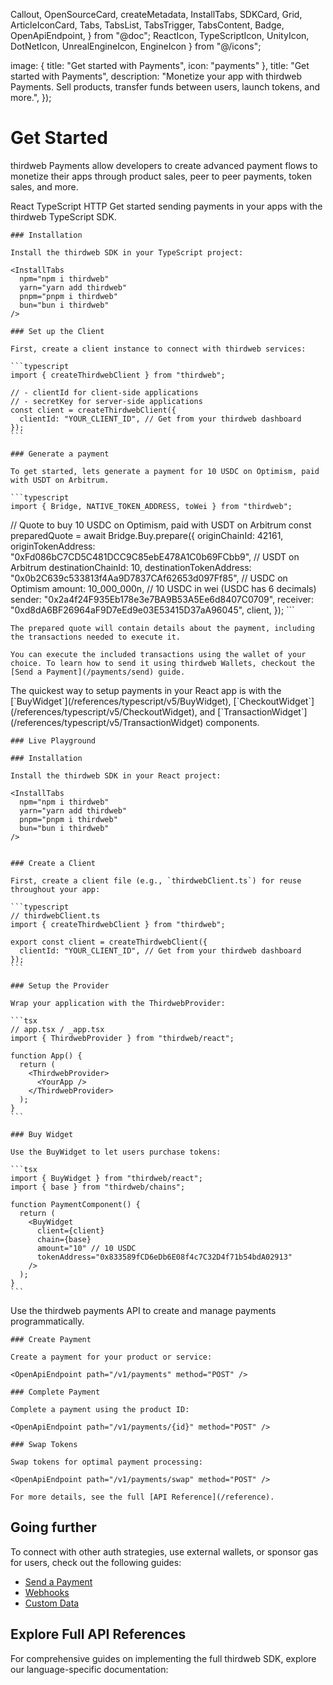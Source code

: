  Callout,
  OpenSourceCard,
  createMetadata,
  InstallTabs,
  SDKCard,
  Grid,
  ArticleIconCard,
  Tabs,
  TabsList,
  TabsTrigger,
  TabsContent,
  Badge,
  OpenApiEndpoint,
} from "@doc";
  ReactIcon,
  TypeScriptIcon,
  UnityIcon,
  DotNetIcon,
  UnrealEngineIcon,
  EngineIcon
} from "@/icons";

  image: {
    title: "Get started with Payments",
    icon: "payments"
  },
  title: "Get started with Payments",
  description: "Monetize your app with thirdweb Payments. Sell products, transfer funds between users, launch tokens, and more.",
});

# Get Started

thirdweb Payments allow developers to create advanced payment flows to monetize their apps through product sales, peer to peer payments, token sales, and more.

<Tabs defaultValue="react">
  <TabsList>
    <TabsTrigger value="react" className="flex items-center [&>p]:mb-0">
      <ReactIcon className="size-4 mr-1.5" />
      React
    </TabsTrigger>
     <TabsTrigger value="typescript" className="flex items-center [&>p]:mb-0">
      <TypeScriptIcon className="size-4 mr-1.5" />
      TypeScript
    </TabsTrigger>
    <TabsTrigger value="http" className="flex items-center [&>p]:mb-0">
      <EngineIcon className="size-4 mr-1.5" />
      HTTP
    </TabsTrigger>
  </TabsList>

  <TabsContent value="typescript">
    Get started sending payments in your apps with the thirdweb TypeScript SDK.

    ### Installation

    Install the thirdweb SDK in your TypeScript project:

    <InstallTabs
      npm="npm i thirdweb"
      yarn="yarn add thirdweb"
      pnpm="pnpm i thirdweb"
      bun="bun i thirdweb"
    />

    ### Set up the Client

    First, create a client instance to connect with thirdweb services:

    ```typescript
    import { createThirdwebClient } from "thirdweb";

    // - clientId for client-side applications
    // - secretKey for server-side applications
    const client = createThirdwebClient({
      clientId: "YOUR_CLIENT_ID", // Get from your thirdweb dashboard
    });
    ```

    ### Generate a payment

    To get started, lets generate a payment for 10 USDC on Optimism, paid with USDT on Arbitrum.

    ```typescript
    import { Bridge, NATIVE_TOKEN_ADDRESS, toWei } from "thirdweb";

// Quote to buy 10 USDC on Optimism, paid with USDT on Arbitrum
const preparedQuote = await Bridge.Buy.prepare({
  originChainId: 42161,
  originTokenAddress: "0xFd086bC7CD5C481DCC9C85ebE478A1C0b69FCbb9", // USDT on Arbitrum
  destinationChainId: 10,
  destinationTokenAddress: "0x0b2C639c533813f4Aa9D7837CAf62653d097Ff85", // USDC on Optimism
  amount: 10_000_000n, // 10 USDC in wei (USDC has 6 decimals)
  sender: "0x2a4f24F935Eb178e3e7BA9B53A5Ee6d8407C0709",
  receiver: "0xd8dA6BF26964aF9D7eEd9e03E53415D37aA96045",
  client,
});
    ```

    The prepared quote will contain details about the payment, including the transactions needed to execute it.

    You can execute the included transactions using the wallet of your choice. To learn how to send it using thirdweb Wallets, checkout the [Send a Payment](/payments/send) guide.

  </TabsContent>

  <TabsContent value="react">
    The quickest way to setup payments in your React app is with the [`BuyWidget`](/references/typescript/v5/BuyWidget), [`CheckoutWidget`](/references/typescript/v5/CheckoutWidget), and [`TransactionWidget`](/references/typescript/v5/TransactionWidget) components.

    ### Live Playground

<ArticleIconCard
  title="Payment Widgets Playground"
  description="Try out the Payment Widgets in our live playground"
  icon={ReactIcon}
  href="https://playground.thirdweb.com/connect/pay/transactions"
/>

    ### Installation

    Install the thirdweb SDK in your React project:

    <InstallTabs
      npm="npm i thirdweb"
      yarn="yarn add thirdweb"
      pnpm="pnpm i thirdweb"
      bun="bun i thirdweb"
    />


    ### Create a Client

    First, create a client file (e.g., `thirdwebClient.ts`) for reuse throughout your app:

    ```typescript
    // thirdwebClient.ts
    import { createThirdwebClient } from "thirdweb";

    export const client = createThirdwebClient({
      clientId: "YOUR_CLIENT_ID", // Get from your thirdweb dashboard
    });
    ```

    ### Setup the Provider

    Wrap your application with the ThirdwebProvider:

    ```tsx
    // app.tsx / _app.tsx
    import { ThirdwebProvider } from "thirdweb/react";

    function App() {
      return (
        <ThirdwebProvider>
          <YourApp />
        </ThirdwebProvider>
      );
    }
    ```

    ### Buy Widget

    Use the BuyWidget to let users purchase tokens:

    ```tsx
    import { BuyWidget } from "thirdweb/react";
    import { base } from "thirdweb/chains";

    function PaymentComponent() {
      return (
        <BuyWidget
          client={client}
          chain={base}
          amount="10" // 10 USDC
          tokenAddress="0x833589fCD6eDb6E08f4c7C32D4f71b54bdA02913"
        />
      );
    }
    ```

  </TabsContent>

  <TabsContent value="http">
    Use the thirdweb payments API to create and manage payments programmatically.

    ### Create Payment

    Create a payment for your product or service:

    <OpenApiEndpoint path="/v1/payments" method="POST" />

    ### Complete Payment

    Complete a payment using the product ID:

    <OpenApiEndpoint path="/v1/payments/{id}" method="POST" />

    ### Swap Tokens

    Swap tokens for optimal payment processing:

    <OpenApiEndpoint path="/v1/payments/swap" method="POST" />

    For more details, see the full [API Reference](/reference).
  </TabsContent>
</Tabs>

## Going further

To connect with other auth strategies, use external wallets, or sponsor gas for users, check out the following guides:

- [Send a Payment](/payments/send)
- [Webhooks](/payments/webhooks)
- [Custom Data](/payments/custom-data)

## Explore Full API References

For comprehensive guides on implementing the full thirdweb SDK, explore our language-specific documentation:

<Grid>
	<SDKCard
		title="TypeScript"
		href="/references/typescript/v5"
		icon={TypeScriptIcon}
	/>
	<SDKCard title="React" href="/references/typescript/v5" icon={ReactIcon} />
	<SDKCard
		title="React Native"
		href="/references/typescript/v5"
		icon={ReactIcon}
	/>
	<SDKCard title="DotNet" href="/dotnet/getting-started" icon={DotNetIcon} />
	<SDKCard title="Unity" href="/unity/v5/getting-started" icon={UnityIcon} />
	<SDKCard
		title="Unreal Engine"
		href="/unreal-engine/getting-started"
		icon={UnrealEngineIcon}
	/>
</Grid>
